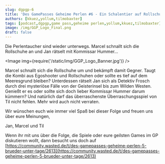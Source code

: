```yaml
---
slug: dgpgp-6
title: 'Des GamePasses Geheime Perlen #6 - Ein Schalentier auf Rollschuhen'
authors: [kkuez,yollum,tilmobaxter]
tags: [podcast,dgpgp,game pass,geheime perlen,yollum,kkuez,tilmobaxter]
image: /img/GGP_Logo_Final.png
draft: false
---
```



Die Perlentaucher sind wieder unterwegs. Marcel schnallt sich die Rollschuhe an und Jan rätselt mit Kommissar Hummer...

<Image img={require('/static/img/GGP_Logo_Banner.jpg')} />

<!--truncate-->

Marcel schnallt sich die Rollschuhe um und bekämpft damit Gegner. Taugt die Kombi aus Egoshooter und Rollschuhen oder sollte es tief auf dem Meeresgrund bleiben? Unterdessen rätselt Jan sich als Detektiv Frosch durch drei mysteriöse Fälle von der Geisterinsel bis zum Wilden Westen. Genießt er es oder sollte sich doch lieber Kommissar Hummer darum kümmern? Und natürlich darf das überraschenste Überraschungsspiel von Til nicht fehlen. Mehr wird auch nicht verraten.

Wir wünschen euch wie immer viel Spaß bei dieser Folge und freuen uns über eure Meinungen,

Jan, Marcel und Til

Wenn ihr mit uns über die Folge, die Spiele oder eure geilsten Games im GP diskutieren wollt, dann besucht uns doch auf
[https://community.wasted.de/t/des-gamepasses-geheime-perlen-5-brueder-unter-tage/2613](https://community.wasted.de/t/des-gamepasses-geheime-perlen-5-brueder-unter-tage/2613)
<ReactPlayer
    width="100%"
    height="50px"
    controls
    url='https://m10z.picnotes.de/DesGamePassesGeheimePerlen/DesGamePassesGeheimePerlen_6.mp3'
/>
